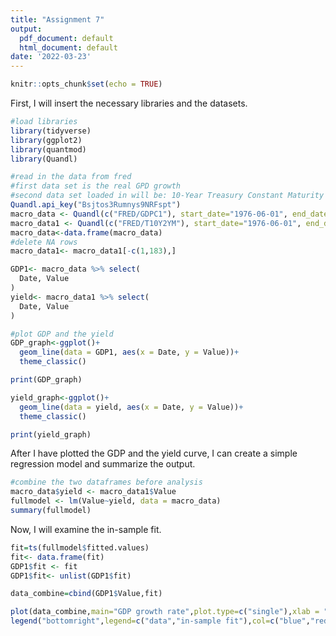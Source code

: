 ```yaml
---
title: "Assignment 7"
output:
  pdf_document: default
  html_document: default
date: '2022-03-23'
---
```


```r
knitr::opts_chunk$set(echo = TRUE)
```

First, I will insert the necessary libraries and the datasets.

```r
#load libraries
library(tidyverse)
library(ggplot2)
library(quantmod)
library(Quandl)

#read in the data from fred
#first data set is the real GPD growth
#second data set loaded in will be: 10-Year Treasury Constant Maturity Minus 2-Year Treasury Constant Maturity
Quandl.api_key("Bsjtos3Rumnys9NRFspt")
macro_data <- Quandl(c("FRED/GDPC1"), start_date="1976-06-01", end_date="2021-12-31", collapse = "quarterly", transform = "rdiff")
macro_data1 <- Quandl(c("FRED/T10Y2YM"), start_date="1976-06-01", end_date="2022-01-01", collapse = "quarterly", transform = "rdiff")
macro_data<-data.frame(macro_data)
#delete NA rows
macro_data1<- macro_data1[-c(1,183),]

GDP1<- macro_data %>% select(
  Date, Value
)
yield<- macro_data1 %>% select(
  Date, Value
)

#plot GDP and the yield
GDP_graph<-ggplot()+
  geom_line(data = GDP1, aes(x = Date, y = Value))+
  theme_classic()

print(GDP_graph)

yield_graph<-ggplot()+
  geom_line(data = yield, aes(x = Date, y = Value))+
  theme_classic()

print(yield_graph)
```
After I have plotted the GDP and the yield curve, I can create a simple regression model and summarize the output.
```r
#combine the two dataframes before analysis
macro_data$yield <- macro_data1$Value
fullmodel <- lm(Value~yield, data = macro_data)
summary(fullmodel)
```
Now, I will examine the in-sample fit.
```r
fit=ts(fullmodel$fitted.values)
fit<- data.frame(fit)
GDP1$fit <- fit
GDP1$fit<- unlist(GDP1$fit)

data_combine=cbind(GDP1$Value,fit)

plot(data_combine,main="GDP growth rate",plot.type=c("single"),xlab = "date",ylab="growth Rate",col=c("blue","red"),lty=1:2)
legend("bottomright",legend=c("data","in-sample fit"),col=c("blue","red"),lty=1:2)
```

